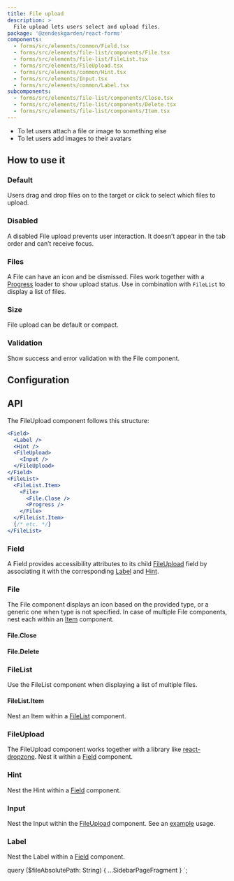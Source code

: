 ```yaml
---
title: File upload
description: >
  File upload lets users select and upload files.
package: '@zendeskgarden/react-forms'
components:
  - forms/src/elements/common/Field.tsx
  - forms/src/elements/file-list/components/File.tsx
  - forms/src/elements/file-list/FileList.tsx
  - forms/src/elements/FileUpload.tsx
  - forms/src/elements/common/Hint.tsx
  - forms/src/elements/Input.tsx
  - forms/src/elements/common/Label.tsx
subcomponents:
  - forms/src/elements/file-list/components/Close.tsx
  - forms/src/elements/file-list/components/Delete.tsx
  - forms/src/elements/file-list/components/Item.tsx
---
```


<Usage>
  <Use>
    <ul>
      <li>To let users attach a file or image to something else</li>
      <li>To let users add images to their avatars</li>
    </ul>
  </Use>
</Usage>

## How to use it

### Default

Users drag and drop files on to the target or click to select which files to upload.


<CodeExample code={DefaultCode}>
  <Default />
</CodeExample>

### Disabled

A disabled File upload prevents user interaction. It doesn’t appear in the tab order and can’t receive focus.


<CodeExample code={DisabledCode}>
  <Disabled />
</CodeExample>

### Files

A File can have an icon and be dismissed. Files work together with a
[Progress](/components/progress) loader to show upload status. Use in
combination with `FileList` to display a list of files.


<CodeExample code={FileListCode}>
  <FileList />
</CodeExample>

### Size

File upload can be default or compact.


<CodeExample code={SizeCode}>
  <Size />
</CodeExample>

### Validation

Show success and error validation with the File component.


<CodeExample code={ValidationCode}>
  <Validation />
</CodeExample>

## Configuration

<Configuration reactPackage={props.data.mdx.package} components={props.data.mdx.components} />

## API

The FileUpload component follows this structure:

```jsx
<Field>
  <Label />
  <Hint />
  <FileUpload>
    <Input />
  </FileUpload>
</Field>
<FileList>
  <FileList.Item>
    <File>
      <File.Close />
      <Progress />
    </File>
  </FileList.Item>
  {/* etc. */}
</FileList>
```

### Field

<Component components={props.data.mdx.components} componentName="field" />

A Field provides accessibility attributes to its child [FileUpload](#fileupload) field by associating it
with the corresponding [Label](#label) and [Hint](#hint).

<PropSheet components={props.data.mdx.components} componentName="field" />

### File

<Component components={props.data.mdx.components} componentName="file" />

The File component displays an icon based on the provided type, or a generic one when type is not specified.
In case of multiple File components, nest each within an [Item](#filelistitem) component.

<PropSheet components={props.data.mdx.components} componentName="file" />

#### File.Close

<Component components={props.data.mdx.subcomponents} componentName="file.close" />

<PropSheet components={props.data.mdx.subcomponents} componentName="file.close" />

#### File.Delete

<Component components={props.data.mdx.subcomponents} componentName="file.delete" />

<PropSheet components={props.data.mdx.subcomponents} componentName="file.delete" />

### FileList

<Component components={props.data.mdx.components} componentName="fileList" />

Use the FileList component when displaying a list of multiple files.

<PropSheet components={props.data.mdx.components} componentName="fileList" />

#### FileList.Item

<Component components={props.data.mdx.subcomponents} componentName="fileList.item" />

<PropSheet components={props.data.mdx.subcomponents} componentName="fileList.item" />

Nest an Item within a [FileList](#filelist) component.

### FileUpload

<Component components={props.data.mdx.components} componentName="fileUpload" />

The FileUpload component works together with a library like
[react-dropzone](https://react-dropzone.js.org/). Nest it within a [Field](#field) component.

<PropSheet components={props.data.mdx.components} componentName="fileUpload" />

### Hint

<Component components={props.data.mdx.components} componentName="hint" />

Nest the Hint within a [Field](#field) component.

<PropSheet components={props.data.mdx.components} componentName="hint" />

### Input

<Component components={props.data.mdx.components} componentName="input" />

Nest the Input within the [FileUpload](#fileupload) component. See an [example](#default) usage.

<PropSheet components={props.data.mdx.components} componentName="input" />

### Label

<Component components={props.data.mdx.components} componentName="label" />

Nest the Label within a [Field](#field) component.

<PropSheet components={props.data.mdx.components} componentName="label" />


  query ($fileAbsolutePath: String) {
    ...SidebarPageFragment
  }
`;
